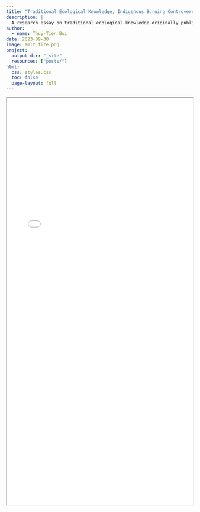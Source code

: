 ```yaml
---
title: "Traditional Ecological Knowledge, Indigenous Burning Controversies, and Bringing Back 'Good Fire' By the Amah Mustun Tribal Band"
description: |
  A research essay on traditional ecological knowledge originally published in Perennial: The Undergraduate Environmental Journal of Berkeley
author:
  - name: Thuy-Tien Bui
date: 2023-09-30
image: amlt_fire.png
project:
  output-dir: "_site"
  resources: ["posts/"]
html:
  css: styles.css
  toc: false
  page-layout: full
---
```


<iframe src="good_fire.pdf" width="100%" height="1100px">

</iframe>
